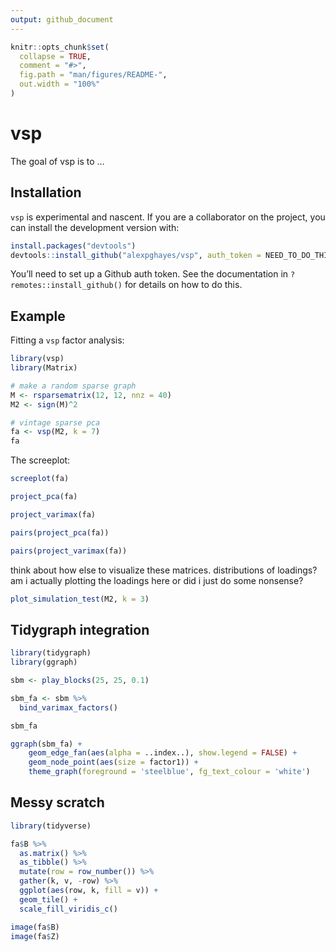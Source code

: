 ```yaml
---
output: github_document
---
```


<!-- README.md is generated from README.Rmd. Please edit that file -->

```r
knitr::opts_chunk$set(
  collapse = TRUE,
  comment = "#>",
  fig.path = "man/figures/README-",
  out.width = "100%"
)
```
# vsp

The goal of vsp is to ...

## Installation

`vsp` is experimental and nascent. If you are a collaborator on the project, you can install the development version with:

``` r
install.packages("devtools")
devtools::install_github("alexpghayes/vsp", auth_token = NEED_TO_DO_THIS)
```

You'll need to set up a Github auth token. See the documentation in `?remotes::install_github()` for details on how to do this.

## Example

Fitting a `vsp` factor analysis:

```r
library(vsp)
library(Matrix)

# make a random sparse graph
M <- rsparsematrix(12, 12, nnz = 40)
M2 <- sign(M)^2

# vintage sparse pca
fa <- vsp(M2, k = 7)
fa
```

The screeplot:

```r
screeplot(fa)
```

```r
project_pca(fa)
```

```r
project_varimax(fa)
```

```r
pairs(project_pca(fa))
```

```r
pairs(project_varimax(fa))
```

think about how else to visualize these matrices. distributions of loadings? am i actually plotting the loadings here or did i just do some nonsense?

```r
plot_simulation_test(M2, k = 3)
```


## Tidygraph integration

```r
library(tidygraph)
library(ggraph)

sbm <- play_blocks(25, 25, 0.1)
```


```r
sbm_fa <- sbm %>% 
  bind_varimax_factors()

sbm_fa
```

```r
ggraph(sbm_fa) + 
    geom_edge_fan(aes(alpha = ..index..), show.legend = FALSE) + 
    geom_node_point(aes(size = factor1)) + 
    theme_graph(foreground = 'steelblue', fg_text_colour = 'white')
```


## Messy scratch

```r
library(tidyverse)

fa$B %>%
  as.matrix() %>%
  as_tibble() %>%
  mutate(row = row_number()) %>%
  gather(k, v, -row) %>%
  ggplot(aes(row, k, fill = v)) +
  geom_tile() +
  scale_fill_viridis_c()

image(fa$B)
image(fa$Z)
```

